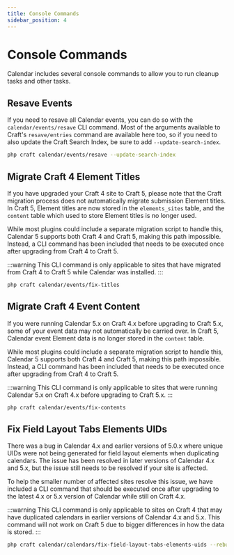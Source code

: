 ```yaml
---
title: Console Commands
sidebar_position: 4
---
```



# Console Commands

Calendar includes several console commands to allow you to run cleanup tasks and other tasks.

## Resave Events

If you need to resave all Calendar events, you can do so with the `calendar/events/resave` CLI command. Most of the arguments available to Craft's `resave/entries` command are available here too, so if you need to also update the Craft Search Index, be sure to add `--update-search-index`.

```sh
php craft calendar/events/resave --update-search-index
```

## Migrate Craft 4 Element Titles<Badge type="feature" text="5.0.4+" />

If you have upgraded your Craft 4 site to Craft 5, please note that the Craft migration process does not automatically migrate submission Element titles. In Craft 5, Element titles are now stored in the `elements_sites` table, and the `content` table which used to store Element titles is no longer used.

While most plugins could include a separate migration script to handle this, Calendar 5 supports both Craft 4 and Craft 5, making this path impossible. Instead, a CLI command has been included that needs to be executed once after upgrading from Craft 4 to Craft 5.

:::warning
This CLI command is only applicable to sites that have migrated from Craft 4 to Craft 5 while Calendar was installed.
:::

```sh
php craft calendar/events/fix-titles
```

## Migrate Craft 4 Event Content<Badge type="feature" text="5.0.15+" />

If you were running Calendar 5.x on Craft 4.x before upgrading to Craft 5.x, some of your event data may not automatically be carried over. In Craft 5, Calendar event Element data is no longer stored in the `content` table.

While most plugins could include a separate migration script to handle this, Calendar 5 supports both Craft 4 and Craft 5, making this path impossible. Instead, a CLI command has been included that needs to be executed once after upgrading from Craft 4 to Craft 5.

:::warning
This CLI command is only applicable to sites that were running Calendar 5.x on Craft 4.x before upgrading to Craft 5.x.
:::

```sh
php craft calendar/events/fix-contents
```

## Fix Field Layout Tabs Elements UIDs<Badge type="feature" text="5.0.10+" />

There was a bug in Calendar 4.x and earlier versions of 5.0.x where unique UIDs were not being generated for field layout elements when duplicating calendars. The issue has been resolved in later versions of Calendar 4.x and 5.x, but the issue still needs to be resolved if your site is affected.

To help the smaller number of affected sites resolve this issue, we have included a CLI command that should be executed once after upgrading to the latest 4.x or 5.x version of Calendar while still on Craft 4.x.

:::warning
This CLI command is only applicable to sites on Craft 4 that may have duplicated calendars in earlier versions of Calendar 4.x and 5.x. This command will not work on Craft 5 due to bigger differences in how the data is stored.
:::

```sh
php craft calendar/calendars/fix-field-layout-tabs-elements-uids --rebuildProjectConfig
```

